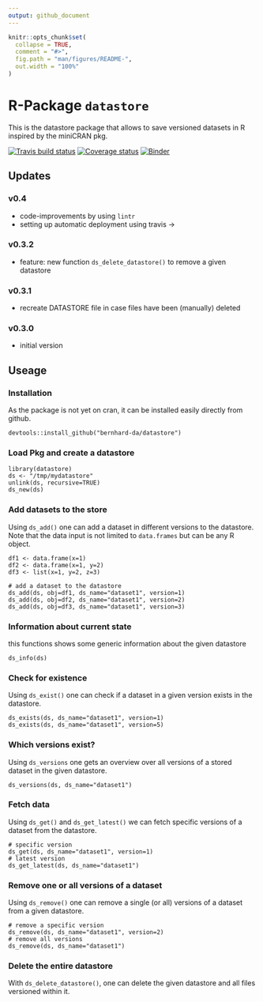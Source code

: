 ```yaml
---
output: github_document
---
```


```r
knitr::opts_chunk$set(
  collapse = TRUE,
  comment = "#>",
  fig.path = "man/figures/README-",
  out.width = "100%"
)
```

# R-Package `datastore`

This is the datastore package that allows to save versioned datasets in R inspired by the miniCRAN pkg.

[![Travis build status](https://travis-ci.org/bernhard-da/datastore.svg?branch=master)](https://travis-ci.org/bernhard-da/datastore) [![Coverage status](https://codecov.io/gh/bernhard-da/datastore/branch/master/graph/badge.svg)](https://codecov.io/github/bernhard-da/datastore?branch=master) [![Binder](http://mybinder.org/badge.svg)](https://mybinder.org/v2/gh/bernhard-da/datastore/master)

## Updates
### v0.4
- code-improvements by using `lintr`
- setting up automatic deployment using travis -> 

### v0.3.2
- feature: new function `ds_delete_datastore()` to remove a given datastore

### v0.3.1
- recreate DATASTORE file in case files have been (manually) deleted

### v0.3.0
- initial version

## Useage

### Installation
As the package is not yet on cran, it can be installed easily directly from github.
```
devtools::install_github("bernhard-da/datastore")
```

### Load Pkg and create a datastore
```
library(datastore)
ds <- "/tmp/mydatastore"
unlink(ds, recursive=TRUE)
ds_new(ds)
```

### Add datasets to the store
Using `ds_add()` one can add a dataset in different versions to the datastore. Note that the data input is not limited to `data.frames` but can be any R object.
```
df1 <- data.frame(x=1)
df2 <- data.frame(x=1, y=2)
df3 <- list(x=1, y=2, z=3)

# add a dataset to the datastore
ds_add(ds, obj=df1, ds_name="dataset1", version=1)
ds_add(ds, obj=df2, ds_name="dataset1", version=2)
ds_add(ds, obj=df3, ds_name="dataset1", version=3)
```

### Information about current state
this functions shows some generic information about the given datastore

```
ds_info(ds)
```

### Check for existence
Using `ds_exist()` one can check if a dataset in a given version exists in the datastore.

```
ds_exists(ds, ds_name="dataset1", version=1)
ds_exists(ds, ds_name="dataset1", version=5)
```

### Which versions exist?
Using `ds_versions` one gets an overview over all versions of a stored dataset in the given datastore.

```
ds_versions(ds, ds_name="dataset1")
```

### Fetch data
Using `ds_get()` and `ds_get_latest()` we can fetch specific versions of a dataset from the datastore.

```
# specific version
ds_get(ds, ds_name="dataset1", version=1)
# latest version
ds_get_latest(ds, ds_name="dataset1")
```

### Remove one or all versions of a dataset
Using `ds_remove()` one can remove a single (or all) versions of a dataset from a given datastore.

```
# remove a specific version
ds_remove(ds, ds_name="dataset1", version=2)
# remove all versions
ds_remove(ds, ds_name="dataset1")
```

### Delete the entire datastore
With `ds_delete_datastore()`, one can delete the given datastore and all files versioned within it.
